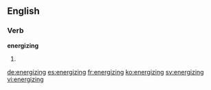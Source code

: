 ==English==

===Verb===
'''energizing'''

# {{present participle of|energize}}

[[de:energizing]]
[[es:energizing]]
[[fr:energizing]]
[[ko:energizing]]
[[sv:energizing]]
[[vi:energizing]]